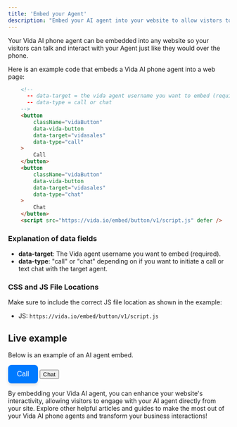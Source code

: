 ```yaml
---
title: 'Embed your Agent'
description: "Embed your AI agent into your website to allow vistors to talk to your agent from anywhere."
---
```


Your Vida AI phone agent can be embedded into any website so your visitors can talk and interact with your Agent just like they would over the phone. 

Here is an example code that embeds a Vida AI phone agent into a web page:

```html
	<!-- 
	  -- data-target = the vida agent username you want to embed (required)
	  -- data-type = call or chat
	-->
	<button
    	className="vidaButton"
	    data-vida-button
	    data-target="vidasales"
	    data-type="call"
  	>
    	Call
  	</button>
  	<button
    	className="vidaButton"
	    data-vida-button
	    data-target="vidasales"
	    data-type="chat"
  	>
    	Chat
  	</button>
	<script src="https://vida.io/embed/button/v1/script.js" defer />
```

### Explanation of data fields

- **data-target**: The Vida agent username you want to embed (required).
- **data-type**: "call" or "chat" depending on if you want to initiate a call or text chat with the target agent.

### CSS and JS File Locations

Make sure to include the correct JS file location as shown in the example:

- JS: `https://vida.io/embed/button/v1/script.js`

## Live example

Below is an example of an AI agent embed.

<div class="">
   <button
      data-vida-button
      data-target="vidasales"
      data-type="call"
      style="background-color: #007aff; color: white; border: none; border-radius: 8px; padding: 12px 20px; font-size: 16px; font-weight: 500; cursor: pointer; box-shadow: 0 4px 6px rgba(0, 0, 0, 0.1); transition: background-color 0.3s ease, box-shadow 0.3s ease;"
      onmouseover="this.style.backgroundColor='#005bb5'; this.style.boxShadow='0 6px 10px rgba(0, 0, 0, 0.15)';"
      onmouseout="this.style.backgroundColor='#007aff'; this.style.boxShadow='0 4px 6px rgba(0, 0, 0, 0.1)';"
      onmousedown="this.style.backgroundColor='#004a99'; this.style.boxShadow='0 3px 5px rgba(0, 0, 0, 0.2)';"
      onmouseup="this.style.backgroundColor='#005bb5'; this.style.boxShadow='0 6px 10px rgba(0, 0, 0, 0.15)';"
   >
   Call
   </button>
   <button
      data-vida-button
      data-target="vidasales"
      data-type="chat"
   >
   Chat
   </button>
</div>


By embedding your Vida AI agent, you can enhance your website's interactivity, allowing visitors to engage with your AI agent directly from your site. Explore other helpful articles and guides to make the most out of your Vida AI phone agents and transform your business interactions!
